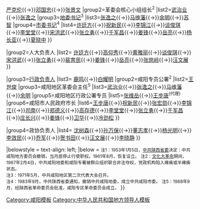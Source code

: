 {{Navbox
|name=中华人民共和国咸阳市正职领导人
|title=[[中华人民共和国]][[咸阳市]]历任市领导
|state={{{state<includeonly>|collapsed</includeonly>}}}
|above=1983年10月5日，设立省辖咸阳市。

|group1=[[中国共产党咸阳市委员会|党委负责人]]
|list1=
{{Navbox|child
|group1=[[中国共产党咸阳地方委员会|地委书记]]<sup>1</sup>
|list1=[[张中 (1907年)|张中]]{{→}}[[刘庚 (咸阳)|刘庚]]{{→}}[[严克伦]]{{→}}[[邓国忠]]{{→}}[[张景文 (1916年)|张景文]]
|group2=革委会核心小组组长<sup>2</sup>
|list2=[[武治业]]{{→}}[[张逸之]]
|group3=[[中国共产党咸阳地委员会|地委书记]]<sup>3</sup>
|list3=[[张逸之]]{{→}}[[马维藩]]{{→}}[[余明 (咸阳)|余明]]{{→}}[[苏智]]
|group4=[[中国共产党咸阳市委员会|市委]][[市委书记|书记]]<sup>4</sup>
|list4=[[许廷方]]{{→}}[[祝新民]]{{→}}[[李锦江]]{{→}}[[谈俊琪]]{{→}}[[李堂堂]]{{→}}[[宋洪武]]{{→}}[[张立勇 (政治人物)|张立勇]]{{→}}[[千军昌]]{{→}}[[姜锋]]{{→}}[[岳亮]]{{→}}[[杨长亚]]{{→}}[[夏晓中]]
}}

|group2=人大负责人
|list2=
{{Navbox|child
|group1=市人大常委会主任
|list1=[[张维岳]]{{→}}[[许廷方]]{{→}}[[高仰秀]]{{→}}[[黄雅丽]]{{→}}[[谈俊琪]]{{→}}[[宋洪武]]{{→}}[[张立勇 (政治人物)|张立勇]]{{→}}[[裴育民]]{{→}}[[姜锋]]{{→}}[[岳亮]]{{→}}[[张岗岭]]{{→}}[[汪文展]]
}}

|group3=[[咸阳市市长列表|行政负责人]]
|list3=
{{Navbox|child
|group1=咸阳分区行署专员
|list1=[[吴志渊]]{{→}}[[鹿鸣]]{{→}}[[白耀明]]
|group2=咸阳专员公署<sup>2</sup>
|list2=[[王世俊]]
|group3=咸阳地区革委会主任<sup>5</sup>
|list3=[[武治业]]{{→}}[[张逸之]]{{→}}[[马维藩]]{{→}}[[余明 (咸阳)|余明]]
|group5=咸阳地区行政公署专员
|list5=[[张维岳]]{{→}}[[王步唐]]<sup>(代理)</sup>
|group6=咸阳市人民政府市长
|list6=[[王步唐]]{{→}}[[祝新民]]{{→}}[[张宏勋]]{{→}}[[李锦江]]{{→}}[[司南 (市长)|司南]]{{→}}[[郑德义]]{{→}}[[高存德]]{{→}}[[李堂堂]]{{→}}[[张立勇 (政治人物)|张立勇]]{{→}}[[千军昌]]{{→}}[[庄长兴]]{{→}}[[姜锋]]{{→}}[[卫华]]{{→}}[[冷劲松 (1973年)|冷劲松]]
}}

|group4=政协负责人
|list4=
{{Navbox|child
|group1=市政协主席
|list1=[[路玺琪]]{{→}}[[沈树森]]{{→}}[[孙万保]]{{→}}[[董志孝]]{{→}}[[杨光明]]{{→}}[[李效民]]{{→}}[[乔军]]{{→}}[[贺书田]]{{→}}[[汪文展]]{{→}}[[李晓静]]
}}

|belowstyle = text-align: left;
|below = <small>注1：1953年1月5日，[[中共陕西省委]]决定：中共咸阳地方委员会撤销，当月底停止行使职权。1961年8月，恢复设立。</small>
<small>注2：[[文化大革命]]期间，1967年2月4日，中共咸阳地委和咸阳专署被群众组织联合非法夺权，党政机构陷入瘫痪或半瘫痪状态。</small>
</br><small>注3：1971年5月，中共咸阳地区第二次代表大会召开。</small>
</br><small>注4：1983年9月，中共陕西省委通知，撤销中共咸阳地委，成立中共咸阳市委。</small>
<small>注5：1968年9月，经陕西省革命委员会批准，咸阳专区革命委员会成立。</small>
}}<noinclude>
{{collapsible option}}
[[Category:咸阳模板]]
[[Category:中华人民共和国地方领导人模板]]
</noinclude>